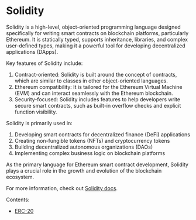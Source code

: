 # Solidity

Solidity is a high-level, object-oriented programming language designed specifically for writing smart contracts on blockchain platforms, particularly Ethereum. It is statically typed, supports inheritance, libraries, and complex user-defined types, making it a powerful tool for developing decentralized applications (DApps).

Key features of Solidity include:

1. Contract-oriented: Solidity is built around the concept of contracts, which are similar to classes in other object-oriented languages.
2. Ethereum compatibility: It is tailored for the Ethereum Virtual Machine (EVM) and can interact seamlessly with the Ethereum blockchain.
3. Security-focused: Solidity includes features to help developers write secure smart contracts, such as built-in overflow checks and explicit function visibility.

Solidity is primarily used in:

1. Developing smart contracts for decentralized finance (DeFi) applications
2. Creating non-fungible tokens (NFTs) and cryptocurrency tokens
3. Building decentralized autonomous organizations (DAOs)
4. Implementing complex business logic on blockchain platforms

As the primary language for Ethereum smart contract development, Solidity plays a crucial role in the growth and evolution of the blockchain ecosystem.

For more information, check out [Solidity docs](https://docs.soliditylang.org/en/v0.8.26/).

Contents:

- [ERC-20](/erc20)
